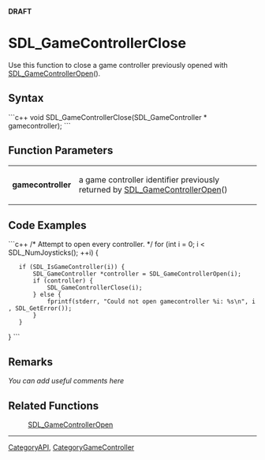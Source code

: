 <!-- pragma section-numbers off -->
<!-- pragma camelcase off -->
'''DRAFT'''


<!-- #*^*^*^*^*See http://wiki.libsdl.org/moin.cgi/SGFunctions for details on editing this page*^*^*^*^* -->


= SDL_GameControllerClose  =
Use this function to close a game controller previously opened with [[SDL_GameControllerOpen]]().




== Syntax ==
```c++
void SDL_GameControllerClose(SDL_GameController * gamecontroller);
```


== Function Parameters ==
{|
|'''gamecontroller'''
|a game controller identifier previously returned by [[SDL_GameControllerOpen]]()
|}


== Code Examples ==
```c++
/* Attempt to open every controller. */
for (int i = 0; i < SDL_NumJoysticks(); ++i) {
    if (SDL_IsGameController(i)) {
        SDL_GameController *controller = SDL_GameControllerOpen(i);
        if (controller) {
            SDL_GameControllerClose(i);
        } else {
            fprintf(stderr, "Could not open gamecontroller %i: %s\n", i, SDL_GetError());
        }
    }
}
```


== Remarks ==
''You can add useful comments here''

<!-- #Leave this section as-is unless you have a remark to put in.  In that case, replace ''You can add useful comments here'' with your remark(s) following the Style Guide instructions.  Leave the rest of the markup alone and delete this comment. -->


== Related Functions ==
:[[SDL_GameControllerOpen]]

----
[[CategoryAPI]], [[CategoryGameController]]
<!-- #See the Style Guide for instructions on editing the footer. -->
